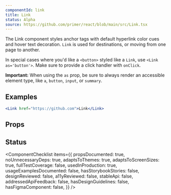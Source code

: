 ```yaml
---
componentId: link
title: Link
status: Alpha
source: https://github.com/primer/react/blob/main/src/Link.tsx
---
```



The Link component styles anchor tags with default hyperlink color cues and hover text decoration. `Link` is used for destinations, or moving from one page to another.

In special cases where you'd like a `<button>` styled like a `Link`, use `<Link as='button'>`. Make sure to provide a click handler with `onClick`.

**Important:** When using the `as` prop, be sure to always render an accessible element type, like `a`, `button`, `input`, or `summary`.

## Examples

```jsx live
<Link href="https://github.com">Link</Link>
```

## Props

<ComponentProps data={data} />

## Status

<ComponentChecklist
  items={{
    propsDocumented: true,
    noUnnecessaryDeps: true,
    adaptsToThemes: true,
    adaptsToScreenSizes: true,
    fullTestCoverage: false,
    usedInProduction: true,
    usageExamplesDocumented: false,
    hasStorybookStories: false,
    designReviewed: false,
    a11yReviewed: false,
    stableApi: false,
    addressedApiFeedback: false,
    hasDesignGuidelines: false,
    hasFigmaComponent: false,
  }}
/>
